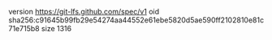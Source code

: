version https://git-lfs.github.com/spec/v1
oid sha256:c91645b99fb29e54274aa44552e61ebe5820d5ae590ff2102810e81c71e715b8
size 1316
